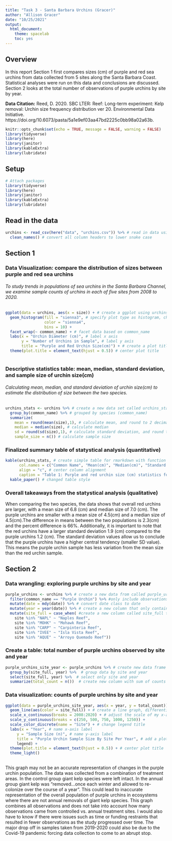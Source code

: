 ```yaml
---
title: "Task 3 - Santa Barbara Urchins (Gracer)"
author: "Allison Gracer"
date: "10/25/2021"
output: 
  html_document: 
    theme: spacelab
    toc: yes
---
```


## Overview

In this report Section 1 first compares sizes (cm) of purple and red sea urchins from data collected from 5 sites along the Santa Barbara Coast. Statistical analyses were run on this data and conclusions are discussed. Section 2 looks at the total number of observations of purple urchins by site by year. 

**Data Citation:** Reed, D. 2020. SBC LTER: Reef: Long-term experiment: Kelp removal: Urchin size frequency distribution ver 20. Environmental Data Initiative. https://doi.org/10.6073/pasta/5a1e9ef03aa47bd2225c0bb98a02a63b. 

```r
knitr::opts_chunk$set(echo = TRUE, message = FALSE, warning = FALSE)
library(tidyverse)
library(here)
library(janitor)
library(kableExtra)
library(lubridate)
```

## Setup

```r
# Attach packages
library(tidyverse)
library(here)
library(janitor)
library(kableExtra)
library(lubridate)
```

## Read in the data

```r
urchins <- read_csv(here("data", "urchins.csv")) %>% # read in data using here()
  clean_names() # convert all column headers to lower snake case
```

## Section 1

### Data Visualization: compare the distribution of sizes between purple and red sea urchins

###### To study trends in populations of sea urchins in the Santa Barbara Channel, we examine sample counts of urchins in each of five sites from 2008 to 2020.

```r
ggplot(data = urchins, aes(x = size)) + # create a ggplot using urchins data, with size(cm) on x axis
  geom_histogram(fill = "sienna3", # specify plot type as histogram, change graph colors, and bin size
                 color = "sienna4",
                 bins = 10) +
  facet_wrap(~ common_name) + # facet data based on common_name
  labs(x = "Urchin Diameter (cm)", # label x axis
       y = "Number of Urchins in Sample", # label y axis
       title = "Purple and Red Urchin Size(cm)") + # create a plot title
  theme(plot.title = element_text(hjust = 0.5)) # center plot title
  
```

### Descriptive statistics table: mean, median, standard deviation, and sample size of urchin size(cm)

###### Calculating mean, median, and standard deviation of urchin size(cm) to estimate the distribution of size between the two species. 


```r
urchins_stats <- urchins %>% # create a new data set called urchins_stats
  group_by(common_name) %>% # grouped by species (common_name)
  summarize(
    mean = round(mean(size),1), # calculate mean, and round to 2 decimal places
    median = median(size), # calculate median
    sd = round(sd(size),1), # calculate standard deviation, and round to 2 decimal places
    sample_size = n()) # calculate sample size
```

### Finalized summary table of statystical analysis (quantitative)

```r
kable(urchins_stats, # create simple table for rmarkdown with function kable()
      col.names = c("Common Name", "Mean(cm)", "Median(cm)", "Standard Deviation (cm)", "Sample Size(n)"), # specify column names
      align = "c", # center column alignment
      caption = "Table 1: Purple and red urchin size (cm) statistics for population samples collected along the Santa Barbara coast") %>% 
  kable_paper() # changed table style
```

### Overall takeaways from the statystical analysis (qualitative)

When comparing the two species, the data shows that overall red urchins are larger, with a mean size of 6.8 (cm) and median size of 7.0 (cm). The purple urchins are smaller with a mean size of 4.5(cm) and a median size of 4.5(cm).The difference in means between the two populations is 2.3(cm) and the percent difference is 66%. Additionally, it is important to note that the red urchins have a larger standard deviation 1.9 (cm) compared to the purple urchins 1.2 (cm). The standard deviation values allow us to conclude that the purple urchins have a higher central tendency (smaller SD value). This means the purple urchin sample has less variation from the mean size than the red urchin sample. 


## Section 2

### Data wrangling: exploring purple urchins by site and year

```r
purple_urchins <- urchins %>% # create a new data from called purple_urchins
  filter(common_name == "Purple Urchin") %>% #only include observations for Purple Urchins
  mutate(date = mdy(date)) %>% # convert date class to date
  mutate(year = year(date)) %>% # create a new column that only contains year
  mutate(site_full = case_when( #create a new column called site_full that contains full name for the 5 sites
    site %in% "NAPL" ~ "Naples Reef",
    site %in% "MOHK" ~ "Mohawk Reef",
    site %in% "CARP" ~ "Carpinteria Reef",
    site %in% "IVEE" ~ "Isla Vista Reef",
    site %in% "AQUE" ~ "Arroyo Quemado Reef"))
```

### Create a table: total number of purple urchins observed by site and year

```r
purple_urchins_site_year <- purple_urchins %>% # create new data frame to filter as needed for table
  group_by(site_full, year) %>%  # group data by site and year
  select(site_full, year) %>%  # select only site and year
  summarize(total_count = n())  # create new column with sum of counts per site per year
```

### Data visualization: counts of purple urchins by site and year


```r
ggplot(data = purple_urchins_site_year, aes(x = year, y = total_count)) + # create a ggplot and assign axis
  geom_line(aes(color = site_full)) + # create a line graph, differentiating site names by color
  scale_x_continuous(breaks = 2008:2020) + # adjust the scale of my x-axis
  scale_y_continuous(breaks = c(250, 500, 750, 1000, 1250)) +
  scale_color_discrete(name = "Site") + # change legend title
  labs(x = "Year", # name x-axis label
     y = "Sample Size (n)", # name y-axis label
     title = "Purple Urchin Sample Size By Site Per Year", # add a plot title
     legend) +
  theme(plot.title = element_text(hjust = 0.5)) + # center plot title
  theme_light()
 
```


This graph may not be an accurate representation of changes in the purple urchin population. The data was collected from a combination of treatment areas. In the control group giant kelp species were left intact. In the annual group giant kelp was "removed...once each winter and allowed to re-colonize over the course of a year". This could lead to inaccurate representation of the overall population of purple urchins in ecosystems where there are not annual removals of giant kelp species. This graph combines all observations and does not take into account how many observations came from controlled vs. annual treatment sites. I would also have to know if there were issues such as time or funding restraints that resulted in fewer observations as the study progressed over time. The major drop off in samples taken from 2019-2020 could also be due to the Covid-19 pandemic forcing data collection to come to an abrupt stop.


